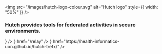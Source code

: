 
<div style={{ display: "flex", flexDirection: "column", alignItems: "center", paddingTop: "2rem" }}>

  <img src="/images/hutch-logo-colour.svg" alt="Hutch logo" style={{ width: "50%" }} />

  ### Hutch provides tools for federated activities in secure environments.
</div>

<Cards>
  <Cards.Card 
    href="/bunny" 
    icon={<img src="/images/bunny.svg" alt="Bunny logo" />}
  />
  <Cards.Card 
    icon={<img src="/images/relay.svg" alt="Relay logo" />}
    href="/relay"
  />
  <Cards.Card 
    icon={<img src="/images/trefx.svg" alt="TRE-FX logo" />}
    href="https://health-informatics-uon.github.io/hutch-trefx/"
  />

</Cards>
